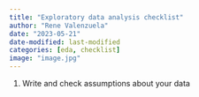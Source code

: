 ```yaml
---
title: "Exploratory data analysis checklist"
author: "Rene Valenzuela"
date: "2023-05-21"
date-modified: last-modified
categories: [eda, checklist]
image: "image.jpg"
---
```


1. Write and check assumptions about your data